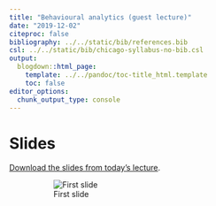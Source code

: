 ```yaml
---
title: "Behavioural analytics (guest lecture)"
date: "2019-12-02"
citeproc: false
bibliography: ../../static/bib/references.bib
csl: ../../static/bib/chicago-syllabus-no-bib.csl
output:
  blogdown::html_page:
    template: ../../pandoc/toc-title_html.template
    toc: false
editor_options:
  chunk_output_type: console
---
```


# Slides

[Download the slides from today's lecture](/slides/GEOG5927-session4_2019-12-02.pdf).

<figure>
![First slide](/images/slides/slides_2019-12-02.png)
</figure>
